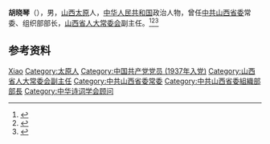 '''胡晓琴'''（{{bd|1918年|10月|2012年|1月12日}}），男，[[山西|山西]][[太原|太原]]人，[[中华人民共和国|中华人民共和国]]政治人物，曾任[[中共山西省委|中共山西省委]]常委、组织部部长，[[山西省人大常委会|山西省人大常委会]]副主任。<ref>{{Cite book|title=中华人民共和国职官志|author=何虎生, 李耀东, 向常福主编|publisher=中国社会出版社|year=2003|isbn=9787800883934|location=北京|pages=}}</ref><ref>{{Cite book|title=中国共产党名人录|author=于俊道主编|publisher=四川人民出版社|year=1997|isbn=|location=成都|pages=}}</ref><ref>{{cite book|title=中囯人名大辞典·现任党政军领导人物卷|author=廖盖隆等编|year=1990|publisher=上海辞书出版社|location=上海|page=}}</ref>

== 参考资料 ==
{{reflist}}

{{中国人物小作品}}
{{Navboxes
| title  = 胡晓琴在[[中华诗词学会|中华诗词学会]]的职务
| list1  =
{{中华诗词学会第一届理事会}}
}}

{{Authority control}}
{{DEFAULTSORT:Hu胡}}
[[Category:胡姓|Xiao]]
[[Category:太原人|Category:太原人]]
[[Category:中国共产党党员_(1937年入党)|Category:中国共产党党员 (1937年入党)]]
[[Category:山西省人大常委会副主任|Category:山西省人大常委会副主任]]
[[Category:中共山西省委常委|Category:中共山西省委常委]]
[[Category:中共山西省委組織部部長|Category:中共山西省委組織部部長]]
[[Category:中华诗词学会顾问|Category:中华诗词学会顾问]]